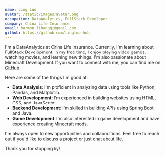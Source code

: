 ```yaml
---
name: Ling Luo
avatar: /static/images/avatar.png
occupation: DataAnalytics, FullStack Developer
company: China Life Insurance
email: harmon.lihangqi@gmail.com
github: https://github.com/lingluo-hub
---
```


I'm a DataAnalytics at China Life Insurance. Currently, I'm learning about FullStack Development. In my free time, I enjoy playing video games, watching movies, and learning new things. I'm also passionate about Minecraft Development. If you want to connect with me, you can find me on [GitHub](https://github.com/lingluo-hub).

Here are some of the things I'm good at:

- **Data Analysis**: I'm proficient in analyzing data using tools like Python, Pandas, and Matplotlib.
- **Web Development**: I'm experienced in building websites using HTML, CSS, and JavaScript.
- **Backend Development**: I'm skilled in building APIs using Spring Boot and Java.
- **Game Development**: I'm also interested in game development and have experience creating Minecraft mods.

I'm always open to new opportunities and collaborations. Feel free to reach out if you'd like to discuss a project or just chat about life.

Thank you for stopping by!